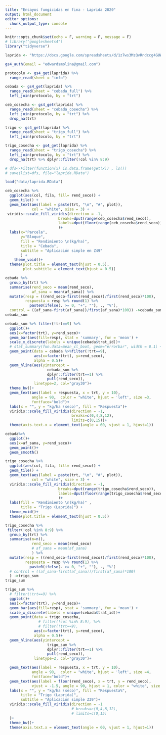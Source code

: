 ```yaml
---
title: "Ensayos fungicidas en fina - Laprida 2020"
output: html_document
editor_options: 
  chunk_output_type: console
---
```


```r
knitr::opts_chunk$set(echo = F, warning = F, message = F)
# library("googlesheets4")
library("tidyverse")
```

```r
laprida <- "https://docs.google.com/spreadsheets/d/1z7ws3MzQvRndccg4GUWJUxORlssr88timDs9Gqi_4Zw/edit#gid=2098888353"
```

```r
gs4_auth(email = "edwardsmolina@gmail.com")

protocolo <- gs4_get(laprida) %>% 
  range_read(sheet = "info")

cebada <- gs4_get(laprida) %>% 
  range_read(sheet = "cebada_full") %>% 
  left_join(protocolo, by = "trt")

ceb_cosecha <- gs4_get(laprida) %>% 
  range_read(sheet = "cebada_cosecha") %>% 
  left_join(protocolo, by = "trt") %>% 
  drop_na(trt)

trigo <- gs4_get(laprida) %>% 
  range_read(sheet = "trigo_full") %>% 
  left_join(protocolo, by = "trt")

trigo_cosecha <- gs4_get(laprida) %>% 
  range_read(sheet = "trigo_cosecha") %>% 
  left_join(protocolo, by = "trt") %>% 
  drop_na(trt) %>% dplyr::filter(!col %in% 8:9) 

# dfs<-Filter(function(x) is.data.frame(get(x)) , ls())
# save(list=dfs, file="laprida.RData")
```

```r
load("data/laprida.RData")
```

```r
ceb_cosecha %>% 
  ggplot(aes(col, fila, fill= rend_seco)) + 
  geom_tile() +
  geom_text(aes(label = paste(trt, "\n", "#", plot)), 
            col = "white", size = 3) +
 viridis::scale_fill_viridis(direction = -1,
                        breaks=dput(range(ceb_cosecha$rend_seco)),
                        labels=dput(floor(range(ceb_cosecha$rend_seco))),
                        )+  
  labs(x="Parcela", 
       y="Bloque", 
       fill = "Rendimiento \n(kg/ha)", 
       title = "Cebada",
       subtitle = "Aplicación simple en Z49"
       ) +
    theme_void()+
  theme(plot.title = element_text(hjust = 0.5),
        plot.subtitle = element_text(hjust = 0.5))

```

```r
cebada %>% 
  group_by(trt) %>% 
  summarise(rend_seco = mean(rend_seco),
            af_sana = mean(af_sana)) %>%
  mutate(resp = ((rend_seco-first(rend_seco))/first(rend_seco)*100),
         respuesta = resp %>% round(1) %>% 
           paste0(ifelse(. >= 0, "+", ""), ., "%"), 
  control = ((af_sana-first(af_sana))/first(af_sana)*100)) ->cebada_sum
cebada_sum
```

```r
cebada_sum %>% filter(!trt==9) %>% 
  ggplot()+
  aes(x=factor(trt), y=rend_seco)+
  geom_bar(aes(fill=resp), stat = 'summary', fun = 'mean') +
  scale_x_discrete(labels = unique(cebada$trat_id))+
  # stat_summary(fun.data=mean_cl_boot, geom="errorbar", width = 0.1) + 
  geom_point(data = cebada %>%filter(!trt==9), 
             aes(x=factor(trt), y=rend_seco), 
             alpha = 0.5)+
  geom_hline(aes(yintercept = 
                   cebada_sum %>% 
                   dplyr::filter(trt==1) %>% 
                   pull(rend_seco)),
             linetype=2, col="gray30")+
  theme_bw()+
  geom_text(aes(label = respuesta, x = trt, y = 10),
            angle = 90,  color = "white", hjust = 'left', size =3,
            fontface="bold")+
  labs(x = "", y = "kg/ha (seco)", fill = "Respuesta")+
  viridis::scale_fill_viridis(direction = -1, 
                              breaks=c(0,4,8,12),
                              limits=c(0,15))+ 
  theme(axis.text.x = element_text(angle = 60, vjust = 1, hjust=1))
```

```r
cebada%>% 
  ggplot()+
  aes(x=af_sana, y=rend_seco)+
  geom_point()+
  geom_smooth()
```

```r
trigo_cosecha %>% 
  ggplot(aes(col, fila, fill= rend_seco)) + 
  geom_tile() +
  geom_text(aes(label = paste(trt, "\n", "#", plot)), 
            col = "white", size = 3) +
  viridis::scale_fill_viridis(direction = -1,
                        breaks=dput(range(trigo_cosecha$rend_seco)),
                        labels=dput(floor(range(trigo_cosecha$rend_seco))),
                        )+
  labs(fill = "Rendimiento \n(kg/ha)" ,
       title = "Trigo (Laprida)") +
  theme_void()+
  theme(plot.title = element_text(hjust = 0.5))
```

```r
trigo_cosecha %>%
 filter(!col %in% 8:9) %>% 
  group_by(trt) %>% 
  summarise(n=n(),
            rend_seco = mean(rend_seco)
            # af_sana = mean(af_sana)
            ) %>%
  mutate(resp = ((rend_seco-first(rend_seco))/first(rend_seco)*100),
         respuesta = resp %>% round(1) %>% 
           paste0(ifelse(. >= 0, "+", ""), ., "%") 
  # control = ((af_sana-first(af_sana))/first(af_sana)*100)
  ) ->trigo_sum
trigo_sum
```

```r
trigo_sum %>% 
  # filter(!trt==9) %>%
  ggplot()+
  aes(x=factor(trt), y=rend_seco)+
  geom_bar(aes(fill=resp), stat = 'summary', fun = 'mean') +
  scale_x_discrete(labels = unique(cebada$trat_id))+
  geom_point(data = trigo_cosecha, 
               # filter(!col %in% 8:9), %>%
               # filter(!trt==9),
             aes(x=factor(trt), y=rend_seco), 
             alpha = 0.5)+
  geom_hline(aes(yintercept = 
                   trigo_sum %>% 
                   dplyr::filter(trt==1) %>% 
                   pull(rend_seco)),
             linetype=2, col="gray30")+

  geom_text(aes(label = respuesta, x = trt, y = 10),
            angle = 90,  color = "white", hjust = 'left', size =4,
            fontface="bold")+
  geom_text(aes(label = floor(rend_seco), x = trt, y = rend_seco),
            vjust = -1.5, angle = 90, hjust = 1, color = "white", size =3)+
  labs(x = "", y = "kg/ha (seco)", fill = "Respuesta%", 
       title = "Trigo (Laprida)",
       subtitle = "Aplicación simple Z39")+
  viridis::scale_fill_viridis(direction = -1 
                              # breaks=c(0,4,8,12),
                              # limits=c(0,15)
  )+ 
  theme_bw()+
  theme(axis.text.x = element_text(angle = 60, vjust = 1, hjust=1))
```

